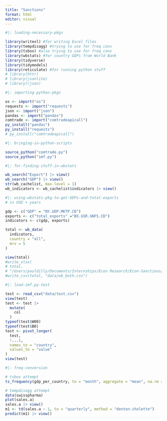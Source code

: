 ```yaml
---
title: "Sanctions"
format: html
editor: visual
---
```


```r
#|: loading-necessary-pkgs

library(writexl) #for writing Excel files
library(tempdisagg) #trying to use for freq conv
library(tsbox) #also trying to use for freq conv
library(wbstats) #for country GDPs from World Bank
library(tidyverse) 
library(tidymodels)
library(reticulate) #for running python stuff
# library(httr)
# library(jsonlite)
# library(rjson)
```

```r
#|: importing-python-pkgs

os <- import("os")
requests <- import("requests")
json <- import("json")
pandas <- import("pandas")
comtrade <- import("comtradeapicall")
py_install("pandas")
py_install("requests")
# py_install("comtradeapicall")
```

```r
#|: bringing-in-python-scripts

source_python("comtrade.py")
source_python("imf.py")
```

```r
#|: for-finding-stuff-in-wbstats

wb_search("Export") |> view()
wb_search("GDP") |> view()
str(wb_cachelist, max.level = 1)
wb_indicators <- wb_cachelist$indicators |> view()
```

```r
#|: using-wbstats-pkg-to-get-GDPs-and-total-exports
# in USD + years 

gdp <- c("GDP" = "NY.GDP.MKTP.CD")
exports <- c("total_exports" ="BX.GSR.GNFS.CD")
indicators <- c(gdp, exports)

total <- wb_data(
  indicators, 
  country = "all",
  mrv = 5
)

view(total)
#write_xlsx(
# total, 
# "/Users/pauldilly/Documents/Internships/Econ Research/Econ-Sanctions/data/wb_both.xlsx")
#write_csv(total, "data/wb_both.csv")
```

```r
#|: load-imf.py-test

test <- read_csv("data/test.csv")
view(test)
test <- test |>
  mutate(
    col
  )
typeof(test$W00)
typeof(test$B0)
test <- pivot_longer(
  test, 
  !...1,
  names_to = "country",
  values_to = "value"
)
view(test)
```

```r
#|: freq-conversion

# tsbox attempt
ts_frequency(gdp_per_country, to = "month", aggregate = "mean", na.rm = FALSE) |> view()

# tempdisagg attempt
data(swisspharma)
plot(sales.a)
sales.a |> view()
m1 <- td(sales.a ~ 1, to = "quarterly", method = "denton-cholette")
predict(m1) |> view()
```
